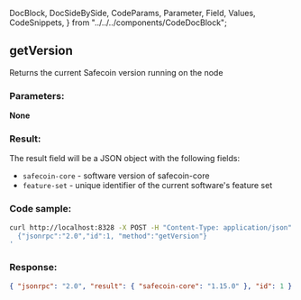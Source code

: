   DocBlock,
  DocSideBySide,
  CodeParams,
  Parameter,
  Field,
  Values,
  CodeSnippets,
} from "../../../components/CodeDocBlock";

<DocBlock>

## getVersion

Returns the current Safecoin version running on the node

<DocSideBySide>
<CodeParams>

### Parameters:

**None**

### Result:

The result field will be a JSON object with the following fields:

- `safecoin-core` - software version of safecoin-core
- `feature-set` - unique identifier of the current software's feature set

</CodeParams>

<CodeSnippets>

### Code sample:

```bash
curl http://localhost:8328 -X POST -H "Content-Type: application/json" -d '
  {"jsonrpc":"2.0","id":1, "method":"getVersion"}
'
```

### Response:

```json
{ "jsonrpc": "2.0", "result": { "safecoin-core": "1.15.0" }, "id": 1 }
```

</CodeSnippets>
</DocSideBySide>
</DocBlock>
